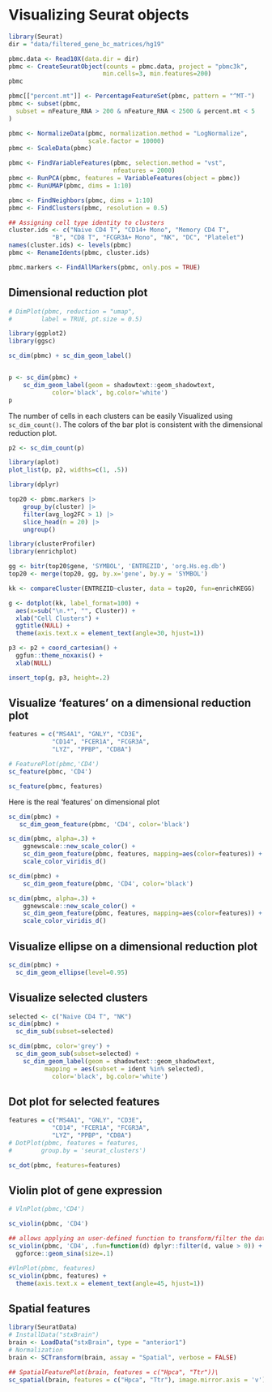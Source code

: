 
# Visualizing Seurat objects


```r
library(Seurat)
dir = "data/filtered_gene_bc_matrices/hg19"

pbmc.data <- Read10X(data.dir = dir)
pbmc <- CreateSeuratObject(counts = pbmc.data, project = "pbmc3k", 
                          min.cells=3, min.features=200)
pbmc
```

```r
pbmc[["percent.mt"]] <- PercentageFeatureSet(pbmc, pattern = "^MT-")
pbmc <- subset(pbmc,
  subset = nFeature_RNA > 200 & nFeature_RNA < 2500 & percent.mt < 5
)
```

```r
pbmc <- NormalizeData(pbmc, normalization.method = "LogNormalize",
                      scale.factor = 10000)
pbmc <- ScaleData(pbmc)
```

```r
pbmc <- FindVariableFeatures(pbmc, selection.method = "vst",
                             nfeatures = 2000)
pbmc <- RunPCA(pbmc, features = VariableFeatures(object = pbmc))
pbmc <- RunUMAP(pbmc, dims = 1:10)
```

```r
pbmc <- FindNeighbors(pbmc, dims = 1:10)
pbmc <- FindClusters(pbmc, resolution = 0.5)

## Assigning cell type identity to clusters
cluster.ids <- c("Naive CD4 T", "CD14+ Mono", "Memory CD4 T", 
            "B", "CD8 T", "FCGR3A+ Mono", "NK", "DC", "Platelet")
names(cluster.ids) <- levels(pbmc)
pbmc <- RenameIdents(pbmc, cluster.ids)
```

```r
pbmc.markers <- FindAllMarkers(pbmc, only.pos = TRUE)
```


## Dimensional reduction plot

```r
# DimPlot(pbmc, reduction = "umap",
#        label = TRUE, pt.size = 0.5) 

library(ggplot2)
library(ggsc)

sc_dim(pbmc) + sc_dim_geom_label()


p <- sc_dim(pbmc) + 
    sc_dim_geom_label(geom = shadowtext::geom_shadowtext, 
            color='black', bg.color='white')
p
```


The number of cells in each clusters can be easily Visualized using `sc_dim_count()`. The colors of the bar plot is consistent with the dimensional reduction plot.

```r
p2 <- sc_dim_count(p)

library(aplot)
plot_list(p, p2, widths=c(1, .5))
```


```r
library(dplyr)

top20 <- pbmc.markers |>
    group_by(cluster) |>
    filter(avg_log2FC > 1) |>
    slice_head(n = 20) |>
    ungroup()

library(clusterProfiler)
library(enrichplot)

gg <- bitr(top20$gene, 'SYMBOL', 'ENTREZID', 'org.Hs.eg.db') 
top20 <- merge(top20, gg, by.x='gene', by.y = 'SYMBOL')

kk <- compareCluster(ENTREZID~cluster, data = top20, fun=enrichKEGG)
```

```r
g <- dotplot(kk, label_format=100) + 
  aes(x=sub("\n.*", "", Cluster)) + 
  xlab("Cell Clusters") +
  ggtitle(NULL) +
  theme(axis.text.x = element_text(angle=30, hjust=1))

p3 <- p2 + coord_cartesian() + 
  ggfun::theme_noxaxis() + 
  xlab(NULL) 

insert_top(g, p3, height=.2)
```


## Visualize 'features' on a dimensional reduction plot

```r
features = c("MS4A1", "GNLY", "CD3E", 
            "CD14", "FCER1A", "FCGR3A", 
            "LYZ", "PPBP", "CD8A")

# FeaturePlot(pbmc,'CD4')
sc_feature(pbmc, 'CD4')
```


```r
sc_feature(pbmc, features)
```


Here is the real 'features' on dimensional plot


```r
sc_dim(pbmc) + 
   sc_dim_geom_feature(pbmc, 'CD4', color='black')

sc_dim(pbmc, alpha=.3) + 
    ggnewscale::new_scale_color() + 
    sc_dim_geom_feature(pbmc, features, mapping=aes(color=features)) +
    scale_color_viridis_d()

sc_dim(pbmc) +
    sc_dim_geom_feature(pbmc, 'CD4', color='black')

sc_dim(pbmc, alpha=.3) +
    ggnewscale::new_scale_color() +
    sc_dim_geom_feature(pbmc, features, mapping=aes(color=features)) +
    scale_color_viridis_d()
```

## Visualize ellipse on a dimensional reduction plot

```r
sc_dim(pbmc) +
  sc_dim_geom_ellipse(level=0.95)
```

## Visualize selected clusters 

```r
selected <- c("Naive CD4 T", "NK")
sc_dim(pbmc) + 
  sc_dim_sub(subset=selected)
```

```r
sc_dim(pbmc, color='grey') + 
  sc_dim_geom_sub(subset=selected) + 
    sc_dim_geom_label(geom = shadowtext::geom_shadowtext, 
          mapping = aes(subset = ident %in% selected),
            color='black', bg.color='white')
```


## Dot plot for selected features

```r
features = c("MS4A1", "GNLY", "CD3E", 
            "CD14", "FCER1A", "FCGR3A", 
            "LYZ", "PPBP", "CD8A")
# DotPlot(pbmc, features = features,
#        group.by = 'seurat_clusters')

sc_dot(pbmc, features=features)
```        



## Violin plot of gene expression

```r
# VlnPlot(pbmc,'CD4')

sc_violin(pbmc, 'CD4')

## allows applying an user-defined function to transform/filter the data
sc_violin(pbmc, 'CD4', .fun=function(d) dplyr::filter(d, value > 0)) +
  ggforce::geom_sina(size=.1)
```

```r
#VlnPlot(pbmc, features)
sc_violin(pbmc, features) + 
  theme(axis.text.x = element_text(angle=45, hjust=1))
```



## Spatial features

```r
library(SeuratData)
# InstallData("stxBrain")
brain <- LoadData("stxBrain", type = "anterior1")
# Normalization 
brain <- SCTransform(brain, assay = "Spatial", verbose = FALSE)

## SpatialFeaturePlot(brain, features = c("Hpca", "Ttr"))\
sc_spatial(brain, features = c("Hpca", "Ttr"), image.mirror.axis = 'v')
```

